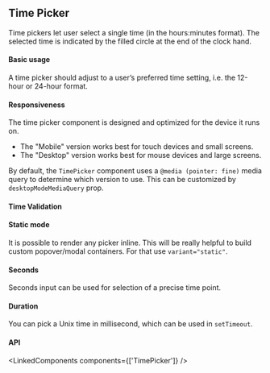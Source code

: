 

<PageMeta component="TimePicker" />

## Time Picker

Time pickers let user select a single time (in the hours:minutes format).
The selected time is indicated by the filled circle at the end of the clock hand.

<Ad />

#### Basic usage

A time picker should adjust to a user’s preferred time setting, i.e. the 12-hour or 24-hour format.

<Example source={BasicTimePicker} />

#### Responsiveness

The time picker component is designed and optimized for the device it runs on.

- The "Mobile" version works best for touch devices and small screens.
- The "Desktop" version works best for mouse devices and large screens.

By default, the `TimePicker` component uses a `@media (pointer: fine)` media query to determine which version to use.
This can be customized by `desktopModeMediaQuery` prop.

<Example source={TimePickers} />

#### Time Validation

<Example source={TimeValidation} />

#### Static mode

It is possible to render any picker inline. This will be really helpful to build custom popover/modal containers.
For that use `variant="static"`.

<Hidden smDown>
  <Example paddingBottom source={StaticTimePicker} />
</Hidden>

#### Seconds

Seconds input can be used for selection of a precise time point.

<Example source={SecondsTimePicker} />

#### Duration

You can pick a Unix time in millisecond, which can be used in `setTimeout`.

<Example source={DurationPicker} />

#### API

<LinkedComponents components={['TimePicker']} />
